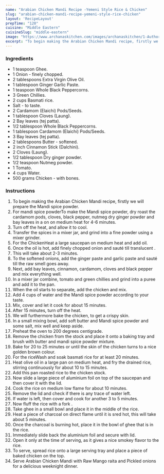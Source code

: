 ---
name: "Arabian Chicken Mandi Recipe -Yemeni Style Rice & Chicken"
slug: "arabian-chicken-mandi-recipe-yemeni-style-rice-chicken"
layout: 'RecipeLayout'
prepTime: "120"
cuisine: "Middle Eastern"
cuisineSlug: "middle-eastern"
image: "https://www.archanaskitchen.com/images/archanaskitchen/1-Author/Shaharban/Arabian_Chicken_Mandhi.jpg"
excerpt: "To begin making the Arabian Chicken Mandi recipe, firstly we will prepare the Mandi spice powder"
---

### Ingredients

- 1 teaspoon Ghee.
- 1 Onion - finely chopped.
- 2 tablespoons Extra Virgin Olive Oil.
- 1 tablespoon Ginger Garlic Paste.
- 1 teaspoon Whole Black Peppercorns.
- 3 Green Chillies.
- 2 cups Basmati rice.
- Salt - to taste.
- 2 Cardamom (Elaichi) Pods/Seeds.
- 1 tablespoon Cloves (Laung).
- 2 Bay leaves (tej patta).
- 1/2 tablespoon Whole Black Peppercorns.
- 1 tablespoon Cardamom (Elaichi) Pods/Seeds.
- 3 Bay leaves (tej patta).
- 2 tablespoons Butter - softened.
- 2 inch Cinnamon Stick (Dalchini).
- 2 Cloves (Laung).
- 1/2 tablespoon Dry ginger powder.
- 1/2 teaspoon Nutmeg powder.
- 1 Tomato.
- 4 cups Water.
- 500 grams Chicken - with bones.

### Instructions

1. To begin making the Arabian Chicken Mandi recipe, firstly we will prepare the Mandi spice powder.
1. For mandi spice powderTo make the Mandi spice powder, dry roast the cardamom pods, cloves, black pepper, nutmeg dry ginger powder and bay leaves in a on on medium heat for 4-6 minutes.
1. Turn off the heat, and allow it to cool.
1. Transfer the spices in a mixer jar, and grind into a fine powder using a mixer grinder.
1. For the ChickenHeat a large saucepan on medium heat and add oil.
1. Once the oil is hot, add finely chopped onion and sauté till translucent .
1. This will take about 2-3 minutes.
1. To the softened onions,  add the ginger paste and garlic paste and sauté till the raw smell goes away.
1. Next, add bay leaves, cinnamon, cardamom, cloves and black pepper and mix everything well.
1. In a mixer jar combine, tomato and green chillies and grind into a puree and add it to the pan.
1. When the oil starts to separate, add the chicken and mix.
1. Add 4 cups of water and the Mandi spice powder according to your taste.
1.   Mix, cover and let it cook for about 15 minutes.
1. After 15 minutes, turn off the heat.
1. We will furthermore bake the chicken, to get a crispy skin.
1. In a small mixing bowl, add soft butter and Mandi spice powder and some salt, mix well and keep aside.
1. Preheat the oven to 200 degrees centigrade.
1. Remove the chicken from the stock and place it  onto a baking tray and brush with butter and mandi spice powder mixture.
1. Bake for 20 to 25 minutes or until the skin of the chicken turns to a nice golden brown colour.
1. For the riceWash and soak basmati rice for at least 20 minutes.
1. Heat olive oil in a large pan on medium heat, and fry the drained rice, stirring continuously for about 10 to 15 minutes.
1. Add this pan roasted rice to the chicken stock.
1. Now slide a large piece of aluminium foil on top of the saucepan and then cover it with the lid.
1. Cook the rice on medium low flame for about 10 minutes.
1. Remove the lid and check if there is any trace of water left.
1. If water is left, then cover and cook for another 3 to 5 minutes.
1. Now fluff the rice with a fork .
1. Take ghee in a small bowl and place it in the middle of the rice.
1. Heat a piece of charcoal on direct flame until it is sred hot, this will take about 5 minutes.
1. Once the charcoal is burning hot, place it in the bowl of ghee that is in the rice.
1. Immediately slide back the aluminium foil and secure with lid.
1. Open it only at the time of serving, as it gives a nice smokey flavor to the rice.
1. To serve, spread rice onto a large serving tray and place a piece of baked chicken on the top.
1. Serve Arabian Chicken Mandi with Raw Mango raita and Pickled onions for a delicious weeknight dinner.
